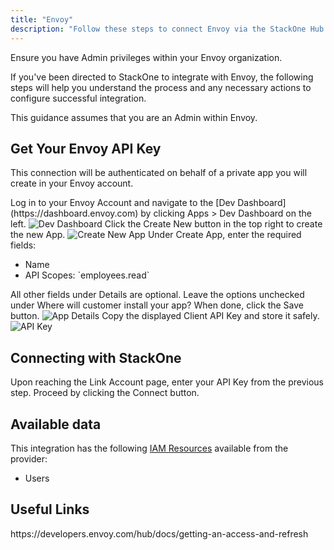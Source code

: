 ```yaml
---
title: "Envoy"
description: "Follow these steps to connect Envoy via the StackOne Hub successfully."
---
```



<Warning>
  Ensure you have Admin privileges within your Envoy organization.
</Warning>

If you've been directed to StackOne to integrate with Envoy, the following steps will help you understand the process and any necessary actions to configure successful integration.

This guidance assumes that you are an Admin within Envoy.

## Get Your Envoy API Key

This connection will be authenticated on behalf of a private app you will create in your Envoy account.

<Steps>
  <Step title="Log in to Envoy">
    Log in to your Envoy Account and navigate to the [Dev Dashboard](https://dashboard.envoy.com) by clicking Apps > Dev Dashboard on the left.
    <Frame>
      <img className='rounded-md' style={{ margin: '0 auto', border: '1px solid #efefef' }} alt="Dev Dashboard" src="/images/envoy/image1.png" />
    </Frame>
  </Step>

  <Step title="Create a New App">
    Click the Create New button in the top right to create the new App.
    <Frame>
      <img className='rounded-md' style={{ margin: '0 auto', border: '1px solid #efefef' }} alt="Create New App" src="/images/envoy/image2.png" />
    </Frame>
  </Step>

  <Step title="Enter App Details">
    Under Create App, enter the required fields:
    <ul>
      <li>Name</li>
      <li>API Scopes: `employees.read`</li>
    </ul>
    All other fields under Details are optional. Leave the options unchecked under Where will customer install your app?
    When done, click the Save button.
    <Frame>
      <img className='rounded-md' style={{ margin: '0 auto', border: '1px solid #efefef' }} alt="App Details" src="/images/envoy/image3.png" />
    </Frame>
  </Step>

  <Step title="Copy API Key">
    Copy the displayed Client API Key and store it safely.
    <Frame>
      <img className='rounded-md' style={{ margin: '0 auto', border: '1px solid #efefef' }} alt="API Key" src="/images/envoy/image4.png" />
    </Frame>
  </Step>
</Steps>

## Connecting with StackOne

<Steps>
  <Step title="Enter API Key">
    Upon reaching the Link Account page, enter your API Key from the previous step.
  </Step>

  <Step title="Connect">
    Proceed by clicking the Connect button.
  </Step>
</Steps>

<IntegrationFooter />


## Available data

This integration has the following [IAM Resources](https://docs.stackone.com/reference/iam_list_users) available from the provider:
<ul>
 <li>Users</li>
</ul>


## Useful Links
<Card title="Authentication Guide" icon="link" href="https://developers.envoy.com/hub/docs/getting-an-access-and-refresh">
    https://developers.envoy.com/hub/docs/getting-an-access-and-refresh
</Card>

